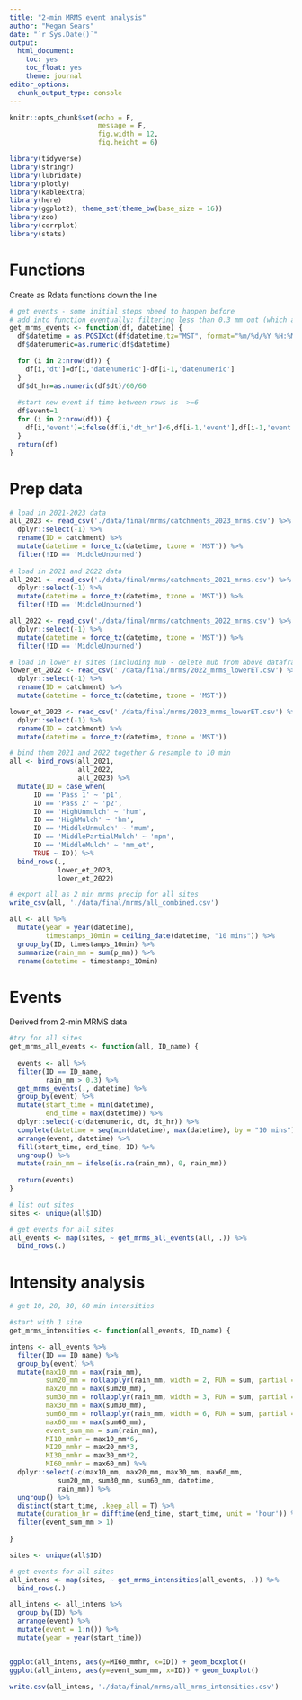 ```yaml
---
title: "2-min MRMS event analysis"
author: "Megan Sears"
date: "`r Sys.Date()`"
output:
  html_document:
    toc: yes
    toc_float: yes
    theme: journal
editor_options:
  chunk_output_type: console
---
```


```r

knitr::opts_chunk$set(echo = F,
                      message = F,
                      fig.width = 12,
                      fig.height = 6)

library(tidyverse)
library(stringr)
library(lubridate)
library(plotly)
library(kableExtra)
library(here)
library(ggplot2); theme_set(theme_bw(base_size = 16))
library(zoo)
library(corrplot)
library(stats)

```

# Functions
Create as Rdata functions down the line

```r

# get events - some initial steps nbeed to happen before
# add into function eventually: filtering less than 0.3 mm out (which also takes care of 0 mm)
get_mrms_events <- function(df, datetime) {
  df$datetime = as.POSIXct(df$datetime,tz="MST", format="%m/%d/%Y %H:%M")
  df$datenumeric=as.numeric(df$datetime)

  for (i in 2:nrow(df)) {
    df[i,'dt']=df[i,'datenumeric']-df[i-1,'datenumeric']
  }
  df$dt_hr=as.numeric(df$dt)/60/60
  
  #start new event if time between rows is  >=6
  df$event=1
  for (i in 2:nrow(df)) {
    df[i,'event']=ifelse(df[i,'dt_hr']<6,df[i-1,'event'],df[i-1,'event']+1)
  }
  return(df)
}
```

# Prep data

```r

# load in 2021-2023 data
all_2023 <- read_csv('./data/final/mrms/catchments_2023_mrms.csv') %>%
  dplyr::select(-1) %>%
  rename(ID = catchment) %>%
  mutate(datetime = force_tz(datetime, tzone = 'MST')) %>%
  filter(!ID == 'MiddleUnburned')
  
# load in 2021 and 2022 data
all_2021 <- read_csv('./data/final/mrms/catchments_2021_mrms.csv') %>%
  dplyr::select(-1) %>%
  mutate(datetime = force_tz(datetime, tzone = 'MST')) %>%
  filter(!ID == 'MiddleUnburned')

all_2022 <- read_csv('./data/final/mrms/catchments_2022_mrms.csv') %>%
  dplyr::select(-1) %>%
  mutate(datetime = force_tz(datetime, tzone = 'MST')) %>%
  filter(!ID == 'MiddleUnburned')

# load in lower ET sites (including mub - delete mub from above dataframes)
lower_et_2022 <- read_csv('./data/final/mrms/2022_mrms_lowerET.csv') %>%
  dplyr::select(-1) %>%
  rename(ID = catchment) %>%
  mutate(datetime = force_tz(datetime, tzone = 'MST'))

lower_et_2023 <- read_csv('./data/final/mrms/2023_mrms_lowerET.csv') %>%
  dplyr::select(-1) %>%
  rename(ID = catchment) %>%
  mutate(datetime = force_tz(datetime, tzone = 'MST'))

# bind them 2021 and 2022 together & resample to 10 min
all <- bind_rows(all_2021, 
                 all_2022, 
                 all_2023) %>%
  mutate(ID = case_when(
      ID == 'Pass 1' ~ 'p1',
      ID == 'Pass 2' ~ 'p2',
      ID == 'HighUnmulch' ~ 'hum',
      ID == 'HighMulch' ~ 'hm',
      ID == 'MiddleUnmulch' ~ 'mum',
      ID == 'MiddlePartialMulch' ~ 'mpm',
      ID == 'MiddleMulch' ~ 'mm_et',
      TRUE ~ ID)) %>%
  bind_rows(.,
            lower_et_2023,
            lower_et_2022)

# export all as 2 min mrms precip for all sites
write_csv(all, './data/final/mrms/all_combined.csv')

all <- all %>%
  mutate(year = year(datetime),
         timestamps_10min = ceiling_date(datetime, "10 mins")) %>%
  group_by(ID, timestamps_10min) %>%
  summarize(rain_mm = sum(p_mm)) %>%
  rename(datetime = timestamps_10min)

```

# Events
Derived from 2-min MRMS data

```r

#try for all sites
get_mrms_all_events <- function(all, ID_name) {
  
  events <- all %>%
  filter(ID == ID_name,
         rain_mm > 0.3) %>%
  get_mrms_events(., datetime) %>%
  group_by(event) %>%
  mutate(start_time = min(datetime),
         end_time = max(datetime)) %>%
  dplyr::select(-c(datenumeric, dt, dt_hr)) %>%
  complete(datetime = seq(min(datetime), max(datetime), by = "10 mins")) %>%
  arrange(event, datetime) %>%
  fill(start_time, end_time, ID) %>%
  ungroup() %>%
  mutate(rain_mm = ifelse(is.na(rain_mm), 0, rain_mm))
    
  return(events)
}

# list out sites 
sites <- unique(all$ID)

# get events for all sites
all_events <- map(sites, ~ get_mrms_all_events(all, .)) %>%
  bind_rows(.)

```

# Intensity analysis

```r

# get 10, 20, 30, 60 min intensities

#start with 1 site
get_mrms_intensities <- function(all_events, ID_name) {

intens <- all_events %>%
  filter(ID == ID_name) %>%
  group_by(event) %>%
  mutate(max10_mm = max(rain_mm),
         sum20_mm = rollapplyr(rain_mm, width = 2, FUN = sum, partial = TRUE),
         max20_mm = max(sum20_mm),
         sum30_mm = rollapplyr(rain_mm, width = 3, FUN = sum, partial = TRUE),
         max30_mm = max(sum30_mm),
         sum60_mm = rollapplyr(rain_mm, width = 6, FUN = sum, partial = TRUE),
         max60_mm = max(sum60_mm),
         event_sum_mm = sum(rain_mm),
         MI10_mmhr = max10_mm*6,
         MI20_mmhr = max20_mm*3,
         MI30_mmhr = max30_mm*2,
         MI60_mmhr = max60_mm) %>%
  dplyr::select(-c(max10_mm, max20_mm, max30_mm, max60_mm,
            sum20_mm, sum30_mm, sum60_mm, datetime,
            rain_mm)) %>%
  ungroup() %>%
  distinct(start_time, .keep_all = T) %>%
  mutate(duration_hr = difftime(end_time, start_time, unit = 'hour')) %>%
  filter(event_sum_mm > 1)
  
}

sites <- unique(all$ID)

# get events for all sites
all_intens <- map(sites, ~ get_mrms_intensities(all_events, .)) %>%
  bind_rows(.)

all_intens <- all_intens %>%
  group_by(ID) %>%
  arrange(event) %>%
  mutate(event = 1:n()) %>%
  mutate(year = year(start_time))


ggplot(all_intens, aes(y=MI60_mmhr, x=ID)) + geom_boxplot()
ggplot(all_intens, aes(y=event_sum_mm, x=ID)) + geom_boxplot()

write.csv(all_intens, './data/final/mrms/all_mrms_intensities.csv')

```

